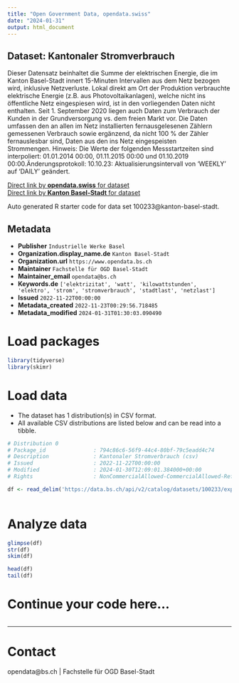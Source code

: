 ```yaml
---
title: "Open Government Data, opendata.swiss"
date: "2024-01-31"
output: html_document
---
```


## Dataset: Kantonaler Stromverbrauch

Dieser Datensatz beinhaltet die Summe der elektrischen Energie, die im Kanton Basel-Stadt innert 15-Minuten Intervallen aus dem Netz bezogen wird, inklusive Netzverluste. Lokal direkt am Ort der Produktion verbrauchte elektrische Energie (z.B. aus Photovoltaikanlagen), welche nicht ins öffentliche Netz eingespiesen wird, ist in den vorliegenden Daten nicht enthalten. Seit 1. September 2020 liegen auch Daten zum Verbrauch der Kunden in der Grundversorgung vs. dem freien Markt vor. Die Daten umfassen den an allen im Netz installierten fernausgelesenen Zählern gemessenen Verbrauch sowie ergänzend, da nicht 100 % der Zähler fernauslesbar sind, Daten aus den ins Netz eingespeisten Strommengen. Hinweis: Die Werte der folgenden Messstartzeiten sind interpoliert: 01.01.2014 00:00, 01.11.2015 00:00 und 01.10.2019 00:00.Änderungsprotokoll: 10.10.23: Aktualisierungsintervall von 'WEEKLY' auf 'DAILY' geändert.

[Direct link by **opendata.swiss** for dataset](https://opendata.swiss/de/dataset/kantonaler-stromverbrauch-netzlast)<br>
[Direct link by **Kanton Basel-Stadt** for dataset](https://data.bs.ch/explore/dataset/100233/)

Auto generated R starter code for data set 100233@kanton-basel-stadt.

## Metadata

- **Publisher** `Industrielle Werke Basel`
- **Organization.display_name.de** `Kanton Basel-Stadt`
- **Organization.url** `https://www.opendata.bs.ch`
- **Maintainer** `Fachstelle für OGD Basel-Stadt`
- **Maintainer_email** `opendata@bs.ch`
- **Keywords.de** `['elektrizitat', 'watt', 'kilowattstunden', 'elektro', 'strom', 'stromverbrauch', 'stadtlast', 'netzlast']`
- **Issued** `2022-11-22T00:00:00`
- **Metadata_created** `2022-11-23T00:29:56.718485`
- **Metadata_modified** `2024-01-31T01:30:03.090490`


# Load packages

```r

library(tidyverse)
library(skimr)

```

# Load data

-   The dataset has 1 distribution(s) in CSV format.
-   All available CSV distributions are listed below and can be read into a tibble.

```r

# Distribution 0
# Package_id               : 794c86c6-56f9-44c4-80bf-79c5eadd4c74
# Description              : Kantonaler Stromverbrauch (csv)
# Issued                   : 2022-11-22T00:00:00
# Modified                 : 2024-01-30T12:09:01.384000+00:00
# Rights                   : NonCommercialAllowed-CommercialAllowed-ReferenceRequired

df <- read_delim('https://data.bs.ch/api/v2/catalog/datasets/100233/exports/csv')



```

# Analyze data

```r

glimpse(df)
str(df)
skim(df)

head(df)
tail(df)

```

# Continue your code here...

```r

```

------------------------------------------------------------------------

# Contact

opendata@bs.ch | Fachstelle für OGD Basel-Stadt

